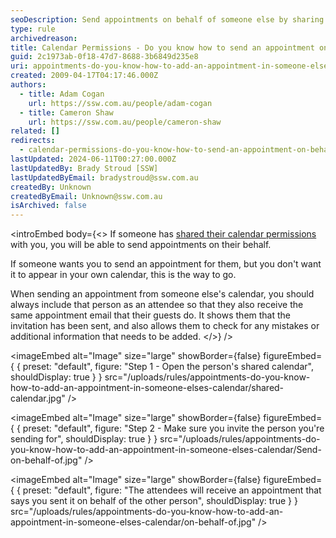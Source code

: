 ```yaml
---
seoDescription: Send appointments on behalf of someone else by sharing calendar permissions and inviting them as attendees, ensuring they receive the invitation and can check for any mistakes
type: rule
archivedreason:
title: Calendar Permissions - Do you know how to send an appointment on behalf of someone else?
guid: 2c1973ab-0f18-47d7-8688-3b6849d235e8
uri: appointments-do-you-know-how-to-add-an-appointment-in-someone-elses-calendar
created: 2009-04-17T04:17:46.000Z
authors:
  - title: Adam Cogan
    url: https://ssw.com.au/people/adam-cogan
  - title: Cameron Shaw
    url: https://ssw.com.au/people/cameron-shaw
related: []
redirects:
  - calendar-permissions-do-you-know-how-to-send-an-appointment-on-behalf-of-someone-else
lastUpdated: 2024-06-11T00:27:00.000Z
lastUpdatedBy: Brady Stroud [SSW]
lastUpdatedByEmail: bradystroud@ssw.com.au
createdBy: Unknown
createdByEmail: Unknown@ssw.com.au
isArchived: false
---
```


<introEmbed
  body={<>
If someone has [shared their calendar permissions](/calendar-do-you-allow-full-access-to-calendar-admins) with you, you will be able to send appointments on their behalf.

If someone wants you to send an appointment for them, but you don't want it to appear in your own calendar, this is the way to go.

When sending an appointment from someone else's calendar, you should always include that person as an attendee so that they also receive the same appointment email that their guests do. It shows them that the invitation has been sent, and also allows them to check for any mistakes or additional information that needs to be added.
  </>}
/>

<imageEmbed
  alt="Image"
  size="large"
  showBorder={false}
  figureEmbed={ {
    preset: "default",
    figure: "Step 1 - Open the person's shared calendar",
    shouldDisplay: true
  } }
  src="/uploads/rules/appointments-do-you-know-how-to-add-an-appointment-in-someone-elses-calendar/shared-calendar.jpg"
/>



<imageEmbed
  alt="Image"
  size="large"
  showBorder={false}
  figureEmbed={ {
    preset: "default",
    figure: "Step 2 - Make sure you invite the person you're sending for",
    shouldDisplay: true
  } }
  src="/uploads/rules/appointments-do-you-know-how-to-add-an-appointment-in-someone-elses-calendar/Send-on-behalf-of.jpg"
/>



<imageEmbed
  alt="Image"
  size="large"
  showBorder={false}
  figureEmbed={ {
    preset: "default",
    figure: "The attendees will receive an appointment that says you sent it on behalf of the other person",
    shouldDisplay: true
  } }
  src="/uploads/rules/appointments-do-you-know-how-to-add-an-appointment-in-someone-elses-calendar/on-behalf-of.jpg"
/>

